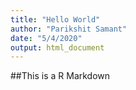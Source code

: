 ```yaml
---
title: "Hello World"
author: "Parikshit Samant"
date: "5/4/2020"
output: html_document
---
```


##This is a R Markdown